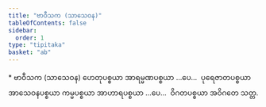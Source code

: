 ```yaml
---
title: "ဗာဝီသက (သာသေဝန)"
tableOfContents: false
sidebar:
  order: 1
type: "tipitaka"
basket: "ab"
---
```



<DynamicBreadcrumb />

<Paragraph type="center">
* ဗာဝီသက (သာသေဝန)
</Paragraph>

<Paragraph number="501">
ဟေတုပစ္စယာ အာရမ္မဏပစ္စယာ …ပေ…  ပုရေဇာတပစ္စယာ အာသေဝနပစ္စယာ ကမ္မပစ္စယာ အာဟာရပစ္စယာ …ပေ…  ဝိဂတပစ္စယာ အဝိဂတေ သတ္တ.
</Paragraph>